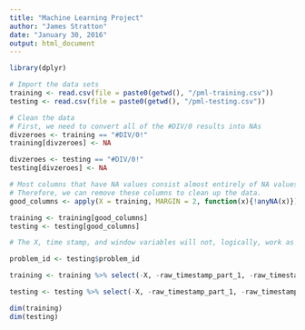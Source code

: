 ```yaml
---
title: "Machine Learning Project"
author: "James Stratton"
date: "January 30, 2016"
output: html_document
---
```


```r
library(dplyr)
```

```r
# Import the data sets
training <- read.csv(file = paste0(getwd(), "/pml-training.csv"))
testing <- read.csv(file = paste0(getwd(), "/pml-testing.csv"))

# Clean the data
# First, we need to convert all of the #DIV/0 results into NAs
divzeroes <- training == "#DIV/0!"
training[divzeroes] <- NA

divzeroes <- testing == "#DIV/0!"
testing[divzeroes] <- NA

# Most columns that have NA values consist almost entirely of NA values.
# Therefore, we can remove these columns to clean up the data.
good_columns <- apply(X = training, MARGIN = 2, function(x){!anyNA(x)})

training <- training[good_columns]
testing <- testing[good_columns]

# The X, time stamp, and window variables will not, logically, work as predictors. So I will remove them. Isolating the problem id column from testing is also a good idea.

problem_id <- testing$problem_id

training <- training %>% select(-X, -raw_timestamp_part_1, -raw_timestamp_part_2, -cvtd_timestamp, -new_window, -num_window)

testing <- testing %>% select(-X, -raw_timestamp_part_1, -raw_timestamp_part_2, -cvtd_timestamp, -new_window, -num_window, -problem_id)

dim(training)
dim(testing)
```
